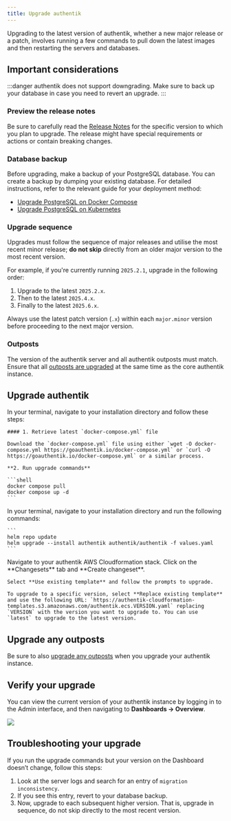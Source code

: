 ```yaml
---
title: Upgrade authentik
---
```


Upgrading to the latest version of authentik, whether a new major release or a patch, involves running a few commands to pull down the latest images and then restarting the servers and databases.

## Important considerations

:::danger
authentik does not support downgrading. Make sure to back up your database in case you need to revert an upgrade.
:::

### Preview the release notes

Be sure to carefully read the [Release Notes](../releases/) for the specific version to which you plan to upgrade. The release might have special requirements or actions or contain breaking changes.

### Database backup

Before upgrading, make a backup of your PostgreSQL database. You can create a backup by dumping your existing database. For detailed instructions, refer to the relevant guide for your deployment method:

- [Upgrade PostgreSQL on Docker Compose](../troubleshooting/postgres/upgrade_docker.md)
- [Upgrade PostgreSQL on Kubernetes](../troubleshooting/postgres/upgrade_kubernetes.md)

### Upgrade sequence

Upgrades must follow the sequence of major releases and utilise the most recent minor release; **do not skip** directly from an older major version to the most recent version.

For example, if you're currently running `2025.2.1`, upgrade in the following order:

1. Upgrade to the latest `2025.2.x`.
2. Then to the latest `2025.4.x`.
3. Finally to the latest `2025.6.x`.

Always use the latest patch version (`.x`) within each `major.minor` version before proceeding to the next major version.

### Outposts

The version of the authentik server and all authentik outposts must match. Ensure that all [outposts are upgraded](../add-secure-apps/outposts/upgrading.md) at the same time as the core authentik instance.

## Upgrade authentik


<Tabs groupId="platform">
  <TabItem value="docker-compose" label="Docker Compose" default>
    In your terminal, navigate to your installation directory and follow these steps:

    #### 1. Retrieve latest `docker-compose.yml` file

    Download the `docker-compose.yml` file using either `wget -O docker-compose.yml https://goauthentik.io/docker-compose.yml` or `curl -O https://goauthentik.io/docker-compose.yml` or a similar process.

    **2. Run upgrade commands**

    ```shell
    docker compose pull
    docker compose up -d
    ```

  </TabItem>
  <TabItem value="kubernetes" label="Kubernetes">
    In your terminal, navigate to your installation directory and run the following commands:

    ```
    helm repo update
    helm upgrade --install authentik authentik/authentik -f values.yaml
    ```

  </TabItem>
  <TabItem value="aws-cloudformation-ecs" label="AWS Cloudformation ECS">
    Navigate to your authentik AWS Cloudformation stack. Click on the **Changesets** tab and **Create changeset**.

    Select **Use existing template** and follow the prompts to upgrade.

    To upgrade to a specific version, select **Replace existing template** and use the following URL: `https://authentik-cloudformation-templates.s3.amazonaws.com/authentik.ecs.VERSION.yaml` replacing `VERSION` with the version you want to upgrade to. You can use `latest` to upgrade to the latest version.

  </TabItem>
</Tabs>

## Upgrade any outposts

Be sure to also [upgrade any outposts](../add-secure-apps/outposts/upgrading.md) when you upgrade your authentik instance.

## Verify your upgrade

You can view the current version of your authentik instance by logging in to the Admin interface, and then navigating to **Dashboards -> Overview**.

![](./version1.png)

## Troubleshooting your upgrade

If you run the upgrade commands but your version on the Dashboard doesn’t change, follow this steps:

1. Look at the server logs and search for an entry of `migration inconsistency`.
2. If you see this entry, revert to your database backup.
3. Now, upgrade to each subsequent higher version. That is, upgrade in sequence, do not skip directly to the most recent version.
